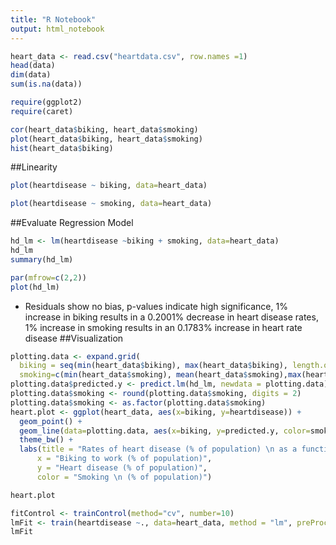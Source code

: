 ```yaml
---
title: "R Notebook"
output: html_notebook
---
```


```r
heart_data <- read.csv("heartdata.csv", row.names =1)
head(data)
dim(data)
sum(is.na(data))
```

```r
require(ggplot2)
require(caret)
```

```r
cor(heart_data$biking, heart_data$smoking)
plot(heart_data$biking, heart_data$smoking)
hist(heart_data$biking)
```

##Linearity
```r
plot(heartdisease ~ biking, data=heart_data)
```

```r
plot(heartdisease ~ smoking, data=heart_data)
```

##Evaluate Regression Model
```r
hd_lm <- lm(heartdisease ~biking + smoking, data=heart_data)
hd_lm
summary(hd_lm)
```

```r
par(mfrow=c(2,2))
plot(hd_lm)
```
- Residuals show no bias, p-values indicate high significance, 1% increase in biking results in a 0.2001% decrease in heart disease rates, 1% increase in smoking results in an 0.1783% increase in heart rate disease
##Visualization
```r
plotting.data <- expand.grid(
  biking = seq(min(heart_data$biking), max(heart_data$biking), length.out=30),
  smoking=c(min(heart_data$smoking), mean(heart_data$smoking),max(heart_data$smoking)))
plotting.data$predicted.y <- predict.lm(hd_lm, newdata = plotting.data)
plotting.data$smoking <- round(plotting.data$smoking, digits = 2)
plotting.data$smoking <- as.factor(plotting.data$smoking)
heart.plot <- ggplot(heart_data, aes(x=biking, y=heartdisease)) +
  geom_point() +
  geom_line(data=plotting.data, aes(x=biking, y=predicted.y, color=smoking), linewidth=1.25) +
  theme_bw() +
  labs(title = "Rates of heart disease (% of population) \n as a function of biking",
      x = "Biking to work (% of population)",
      y = "Heart disease (% of population)",
      color = "Smoking \n (% of population)")

heart.plot
```

```r
fitControl <- trainControl(method="cv", number=10)
lmFit <- train(heartdisease ~., data=heart_data, method = "lm", preProcess=c("center","scale"), trControl = fitControl)
lmFit
```

